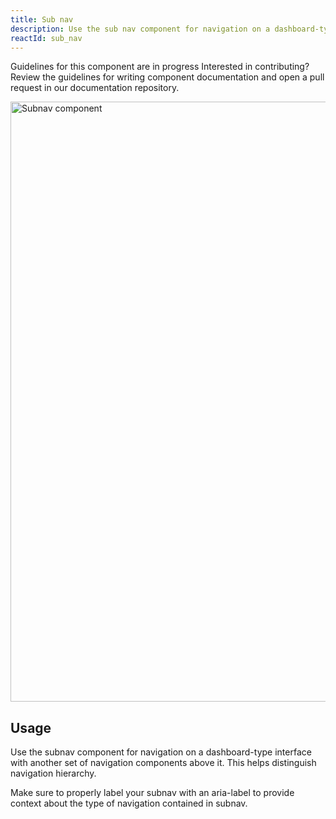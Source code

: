 ```yaml
---
title: Sub nav
description: Use the sub nav component for navigation on a dashboard-type interface with another set of navigation components above it.
reactId: sub_nav
---
```



<Note variant="warning">
  <Text sx={{display: 'block', fontWeight: 'bold', mb: 2}}>Guidelines for this component are in progress</Text>
  <Text>Interested in contributing? Review the guidelines for <Link as={GatsbyLink} to="/guides/contribute/documentation#documenting-components">writing component documentation</Link> and open a pull request in our <Link as={GatsbyLink} to="https://github.com/primer/design">documentation repository.</Link></Text>
</Note>

<br />

<img
  src="https://github.com/primer/design/assets/586552/f4f48662-4269-4067-b1fb-b56e24ba8e4d"
  role="presentation"
  width="960"
  alt="Subnav component"
/>

## Usage

Use the subnav component for navigation on a dashboard-type interface with another set of navigation components above it. This helps distinguish navigation hierarchy.

Make sure to properly label your subnav with an aria-label to provide context about the type of navigation contained in subnav.